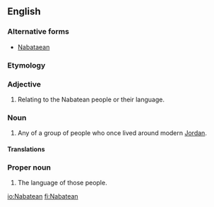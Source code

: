 ==English==
{{wikipedia}}

===Alternative forms===
* [[Nabataean]]

===Etymology===
{{etyl|ar|en}}

===Adjective===
{{en-adj}}

# Relating to the Nabatean people or their language.

===Noun===
{{en-noun}}

# Any of a group of people who once lived around modern [[Jordan]].

====Translations====
{{new trans table|any of a group of people who once lived around modern Jordan}}

===Proper noun===
{{en-proper noun}}

# The language of those people.

[[io:Nabatean]]
[[fi:Nabatean]]
